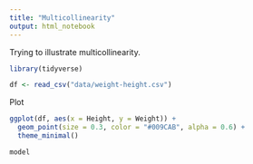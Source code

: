 ```yaml
---
title: "Multicollinearity"
output: html_notebook
---
```


Trying to illustrate multicollinearity. 

```r
library(tidyverse)

df <- read_csv("data/weight-height.csv")

```

Plot

```r

ggplot(df, aes(x = Height, y = Weight)) +
  geom_point(size = 0.3, color = "#009CAB", alpha = 0.6) +
  theme_minimal()

model


```